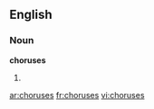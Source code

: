 ==English==

===Noun===
'''choruses'''

# {{plural of|[[chorus]]}}

[[ar:choruses]]
[[fr:choruses]]
[[vi:choruses]]